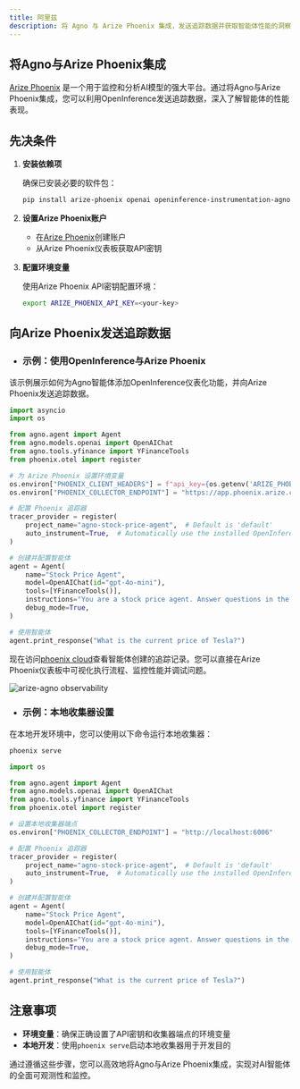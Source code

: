 ```yaml
---
title: 阿里兹
description: 将 Agno 与 Arize Phoenix 集成，发送追踪数据并获取智能体性能的洞察。
---
```

## 将Agno与Arize Phoenix集成

[Arize Phoenix](https://phoenix.arize.com/) 是一个用于监控和分析AI模型的强大平台。通过将Agno与Arize Phoenix集成，您可以利用OpenInference发送追踪数据，深入了解智能体的性能表现。

## 先决条件

1. **安装依赖项**

   确保已安装必要的软件包：

   ```bash
   pip install arize-phoenix openai openinference-instrumentation-agno opentelemetry-sdk opentelemetry-exporter-otlp
   ```

2. **设置Arize Phoenix账户**

   - 在[Arize Phoenix](https://phoenix.arize.com/)创建账户
   - 从Arize Phoenix仪表板获取API密钥

3. **配置环境变量**

   使用Arize Phoenix API密钥配置环境：

   ```bash
   export ARIZE_PHOENIX_API_KEY=<your-key>
   ```

## 向Arize Phoenix发送追踪数据

- ### 示例：使用OpenInference与Arize Phoenix

该示例展示如何为Agno智能体添加OpenInference仪表化功能，并向Arize Phoenix发送追踪数据。

```python
import asyncio
import os

from agno.agent import Agent
from agno.models.openai import OpenAIChat
from agno.tools.yfinance import YFinanceTools
from phoenix.otel import register

# 为 Arize Phoenix 设置环境变量
os.environ["PHOENIX_CLIENT_HEADERS"] = f"api_key={os.getenv('ARIZE_PHOENIX_API_KEY')}"
os.environ["PHOENIX_COLLECTOR_ENDPOINT"] = "https://app.phoenix.arize.com"

# 配置 Phoenix 追踪器
tracer_provider = register(
    project_name="agno-stock-price-agent",  # Default is 'default'
    auto_instrument=True,  # Automatically use the installed OpenInference instrumentation
)

# 创建并配置智能体
agent = Agent(
    name="Stock Price Agent",
    model=OpenAIChat(id="gpt-4o-mini"),
    tools=[YFinanceTools()],
    instructions="You are a stock price agent. Answer questions in the style of a stock analyst.",
    debug_mode=True,
)

# 使用智能体
agent.print_response("What is the current price of Tesla?")
```

现在访问[phoenix cloud](https://app.phoenix.arize.com)查看智能体创建的追踪记录。您可以直接在Arize Phoenix仪表板中可视化执行流程、监控性能并调试问题。
<Frame caption="Arize Phoenix Trace">
  <img
    src="/images/arize-phoenix-trace.png"
    style={{ borderRadius: '10px', width: '100%', maxWidth: '800px' }}
    alt="arize-agno observability"
  />
</Frame>

- ### 示例：本地收集器设置

在本地开发环境中，您可以使用以下命令运行本地收集器：
```bash
phoenix serve
```

```python
import os

from agno.agent import Agent
from agno.models.openai import OpenAIChat
from agno.tools.yfinance import YFinanceTools
from phoenix.otel import register

# 设置本地收集器端点
os.environ["PHOENIX_COLLECTOR_ENDPOINT"] = "http://localhost:6006"

# 配置 Phoenix 追踪器
tracer_provider = register(
    project_name="agno-stock-price-agent",  # Default is 'default'
    auto_instrument=True,  # Automatically use the installed OpenInference instrumentation
)

# 创建并配置智能体
agent = Agent(
    name="Stock Price Agent",
    model=OpenAIChat(id="gpt-4o-mini"),
    tools=[YFinanceTools()],
    instructions="You are a stock price agent. Answer questions in the style of a stock analyst.",
    debug_mode=True,
)

# 使用智能体
agent.print_response("What is the current price of Tesla?")
```

## 注意事项

- **环境变量**：确保正确设置了API密钥和收集器端点的环境变量
- **本地开发**：使用`phoenix serve`启动本地收集器用于开发目的

通过遵循这些步骤，您可以高效地将Agno与Arize Phoenix集成，实现对AI智能体的全面可观测性和监控。